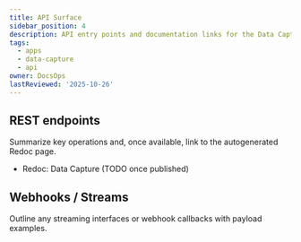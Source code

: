 ```yaml
---
title: API Surface
sidebar_position: 4
description: API entry points and documentation links for the Data Capture application.
tags:
  - apps
  - data-capture
  - api
owner: DocsOps
lastReviewed: '2025-10-26'
---
```

## REST endpoints

Summarize key operations and, once available, link to the autogenerated Redoc page.

- Redoc: Data Capture (TODO once published)

## Webhooks / Streams

Outline any streaming interfaces or webhook callbacks with payload examples.

